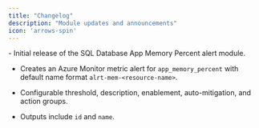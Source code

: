 ```yaml
---
title: "Changelog"
description: "Module updates and announcements"
icon: 'arrows-spin'
---
```


<Update label="2025/08/19" description="sqldb-mem-v0.1.0">
  - Initial release of the SQL Database App Memory Percent alert module.

  - Creates an Azure Monitor metric alert for `app_memory_percent` with default name format `alrt-mem-<resource-name>`.

  - Configurable threshold, description, enablement, auto-mitigation, and action groups.

  - Outputs include `id` and `name`.

  </Update>




